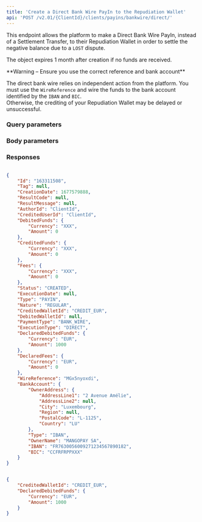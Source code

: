 ```yaml
---
title: 'Create a Direct Bank Wire PayIn to the Repudiation Wallet'  
api: 'POST /v2.01/{ClientId}/clients/payins/bankwire/direct/'  
---
```


  

This endpoint allows the platform to make a Direct Bank Wire PayIn, instead of a Settlement Transfer, to their Repudiation Wallet in order to settle the negative balance due to a `LOST` dispute.  

The object expires 1 month after creation if no funds are received.  

<Warning>  
**Warning – Ensure you use the correct reference and bank account** 
  
The direct bank wire relies on independent action from the platform. You must use the `WireReference` and wire the funds to the bank account identified by the `IBAN` and `BIC`.  
Otherwise, the crediting of your Repudiation Wallet may be delayed or unsuccessful.  
</Warning>  

### Query parameters  

<DeclaredDebitedFunds />  

### Body parameters  

<CreditedWalletId2 />  

### Responses  

<AccordionGroup><Accordion title="200 Status is CREATED">  

<IdResponse />  

<TagResponse />  

<CreationDateResponse />  

<ResultCodeResponse />  

<ResultMessageResponse />  

<AuthorId6Response />  

<CreditedUserId4Response />  

<DebitedFunds7Response />  

<CreditedFunds7Response />  

<Fees7Response />  

<Status2Response />  

<ExecutionDateResponse />  

<TypeResponse />  

<NatureResponse />  

<CreditedWalletId4Response />  

<DebitedWalletId1Response />  

<PaymentType2Response />  

<ExecutionTypeResponse />  

<DeclaredDebitedFunds1Response />  

<DeclaredFeesResponse />  

<WireReferenceResponse />  

<BankAccountResponse /></Accordion></AccordionGroup>  

<ResponseExample>  

```json 200 Status is CREATED  

{
    "Id": "163311508",
    "Tag": null,
    "CreationDate": 1677579888,
    "ResultCode": null,
    "ResultMessage": null,
    "AuthorId": "ClientId",
    "CreditedUserId": "ClientId",
    "DebitedFunds": {
        "Currency": "XXX",
        "Amount": 0
    },
    "CreditedFunds": {
        "Currency": "XXX",
        "Amount": 0
    },
    "Fees": {
        "Currency": "XXX",
        "Amount": 0
    },
    "Status": "CREATED",
    "ExecutionDate": null,
    "Type": "PAYIN",
    "Nature": "REGULAR",
    "CreditedWalletId": "CREDIT_EUR",
    "DebitedWalletId": null,
    "PaymentType": "BANK_WIRE",
    "ExecutionType": "DIRECT",
    "DeclaredDebitedFunds": {
        "Currency": "EUR",
        "Amount": 1000
    },
    "DeclaredFees": {
        "Currency": "EUR",
        "Amount": 0
    },
    "WireReference": "MGx5nyoxdi",
    "BankAccount": {
        "OwnerAddress": {
            "AddressLine1": "2 Avenue Amélie",
            "AddressLine2": null,
            "City": "Luxembourg",
            "Region": null,
            "PostalCode": "L-1125",
            "Country": "LU"
        },
        "Type": "IBAN",
        "OwnerName": "MANGOPAY SA",
        "IBAN": "FR7630056009271234567890182",
        "BIC": "CCFRFRPPXXX"
    }
}  

 ```  

</ResponseExample>  

<RequestExample>  
  
```json REST  

{
    "CreditedWalletId": "CREDIT_EUR",
    "DeclaredDebitedFunds": {
        "Currency": "EUR",
        "Amount": 1000
    }
}  
```  

  
</RequestExample>